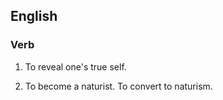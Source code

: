 ==English==

===Verb===
{{infl|en|verb|head=to come out of one's [[shell]]}}

# {{idiomatic}} To reveal one's true self.
# {{idiomatic}} To become a naturist. To convert to naturism.